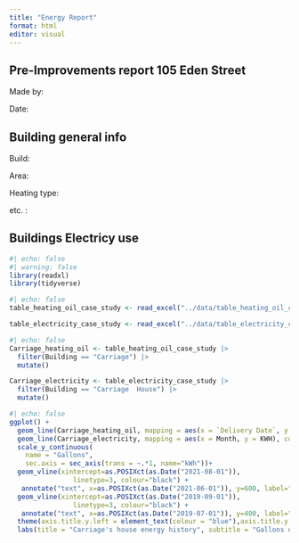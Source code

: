 ```yaml
---
title: "Energy Report"
format: html
editor: visual
---
```


## Pre-Improvements report 105 Eden Street

Made by:

Date:

## Building general info

Build:

Area:

Heating type:

etc. :

## Buildings Electricy use

```r
#| echo: false
#| warning: false
library(readxl)
library(tidyverse)
```

```r
#| echo: false
table_heating_oil_case_study <- read_excel("../data/table_heating_oil_case_study.xlsx")

table_electricity_case_study <- read_excel("../data/table_electricity_case_study.xlsx")
```

```r
#| echo: false
Carriage_heating_oil <- table_heating_oil_case_study |>
  filter(Building == "Carriage") |>
  mutate()

Carriage_electricity <- table_electricity_case_study |>
  filter(Building == "Carriage  House") |>
  mutate()
```

```r
#| echo: false
ggplot() +
  geom_line(Carriage_heating_oil, mapping = aes(x = `Delivery Date`, y = Gallons), color = "blue") + 
  geom_line(Carriage_electricity, mapping = aes(x = Month, y = KWH), color = "red") +
  scale_y_continuous(
    name = "Gallons",
    sec.axis = sec_axis(trans = ~.*1, name="kWh"))+
  geom_vline(xintercept=as.POSIXct(as.Date("2021-08-01")),
                linetype=3, colour="black") +
   annotate("text", x=as.POSIXct(as.Date("2021-06-01")), y=600, label="David started as the Director of Energy", angle=90) +
  geom_vline(xintercept=as.POSIXct(as.Date("2019-09-01")),
                linetype=3, colour="black") +
   annotate("text", x=as.POSIXct(as.Date("2019-07-01")), y=400, label="Electricity Data collection sarted", angle=90)+
  theme(axis.title.y.left = element_text(colour = "blue"),axis.title.y.right = element_text(colour = "red" ))+
  labs(title = "Carriage's house energy history", subtitle = "Gallons of heating oil and kWh of electricity")
```
